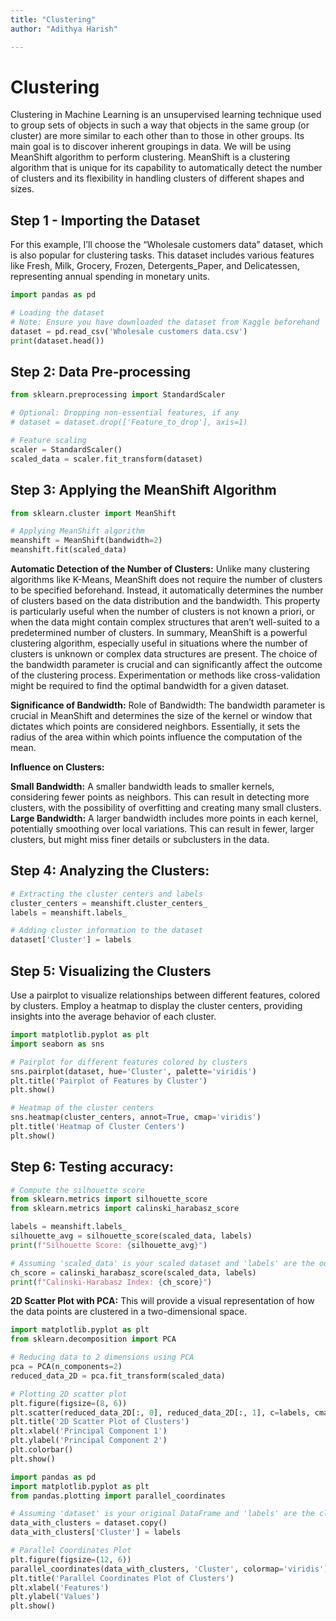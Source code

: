 ```yaml
---
title: "Clustering"
author: "Adithya Harish"

---
```


# Clustering

Clustering in Machine Learning is an unsupervised learning technique used to group sets of objects in such a way that objects in the same group (or cluster) are more similar to each other than to those in other groups. Its main goal is to discover inherent groupings in data.
We will be using MeanShift algorithm to perform clustering. MeanShift is a clustering algorithm that is unique for its capability to automatically detect the number of clusters and its flexibility in handling clusters of different shapes and sizes.

## Step 1 - Importing the Dataset
For this example, I'll choose the "Wholesale customers data" dataset, which is also popular for clustering tasks. This dataset includes various features like Fresh, Milk, Grocery, Frozen, Detergents_Paper, and Delicatessen, representing annual spending in monetary units.

```python
import pandas as pd

# Loading the dataset
# Note: Ensure you have downloaded the dataset from Kaggle beforehand
dataset = pd.read_csv('Wholesale customers data.csv')
print(dataset.head())
```

## Step 2: Data Pre-processing

```python
from sklearn.preprocessing import StandardScaler

# Optional: Dropping non-essential features, if any
# dataset = dataset.drop(['Feature_to_drop'], axis=1)

# Feature scaling
scaler = StandardScaler()
scaled_data = scaler.fit_transform(dataset)
```

## Step 3: Applying the MeanShift Algorithm
```python
from sklearn.cluster import MeanShift

# Applying MeanShift algorithm
meanshift = MeanShift(bandwidth=2)
meanshift.fit(scaled_data)
```

**Automatic Detection of the Number of Clusters:**
Unlike many clustering algorithms like K-Means, MeanShift does not require the number of clusters to be specified beforehand. Instead, it automatically determines the number of clusters based on the data distribution and the bandwidth.
This property is particularly useful when the number of clusters is not known a priori, or when the data might contain complex structures that aren't well-suited to a predetermined number of clusters.
In summary, MeanShift is a powerful clustering algorithm, especially useful in situations where the number of clusters is unknown or complex data structures are present. The choice of the bandwidth parameter is crucial and can significantly affect the outcome of the clustering process. Experimentation or methods like cross-validation might be required to find the optimal bandwidth for a given dataset.

**Significance of Bandwidth:**
Role of Bandwidth: The bandwidth parameter is crucial in MeanShift and determines the size of the kernel or window that dictates which points are considered neighbors. Essentially, it sets the radius of the area within which points influence the computation of the mean.

**Influence on Clusters:**

**Small Bandwidth:**
 A smaller bandwidth leads to smaller kernels, considering fewer points as neighbors. This can result in detecting more clusters, with the possibility of overfitting and creating many small clusters.
**Large Bandwidth:** 
    A larger bandwidth includes more points in each kernel, potentially smoothing over local variations. This can result in fewer, larger clusters, but might miss finer details or subclusters in the data.

## Step 4: Analyzing the Clusters:
```python
# Extracting the cluster centers and labels
cluster_centers = meanshift.cluster_centers_
labels = meanshift.labels_

# Adding cluster information to the dataset
dataset['Cluster'] = labels
```

## Step 5: Visualizing the Clusters
Use a pairplot to visualize relationships between different features, colored by clusters. Employ a heatmap to display the cluster centers, providing insights into the average behavior of each cluster.

```python
import matplotlib.pyplot as plt
import seaborn as sns

# Pairplot for different features colored by clusters
sns.pairplot(dataset, hue='Cluster', palette='viridis')
plt.title('Pairplot of Features by Cluster')
plt.show()

# Heatmap of the cluster centers
sns.heatmap(cluster_centers, annot=True, cmap='viridis')
plt.title('Heatmap of Cluster Centers')
plt.show()

```

## Step 6: Testing accuracy:

```python
# Compute the silhouette score
from sklearn.metrics import silhouette_score
from sklearn.metrics import calinski_harabasz_score

labels = meanshift.labels_
silhouette_avg = silhouette_score(scaled_data, labels)
print(f"Silhouette Score: {silhouette_avg}")

# Assuming 'scaled_data' is your scaled dataset and 'labels' are the output of MeanShift
ch_score = calinski_harabasz_score(scaled_data, labels)
print(f"Calinski-Harabasz Index: {ch_score}")
```


**2D Scatter Plot with PCA:**
 This will provide a visual representation of how the data points are clustered in a two-dimensional space.

```python
import matplotlib.pyplot as plt
from sklearn.decomposition import PCA

# Reducing data to 2 dimensions using PCA
pca = PCA(n_components=2)
reduced_data_2D = pca.fit_transform(scaled_data)

# Plotting 2D scatter plot
plt.figure(figsize=(8, 6))
plt.scatter(reduced_data_2D[:, 0], reduced_data_2D[:, 1], c=labels, cmap='viridis', marker='o')
plt.title('2D Scatter Plot of Clusters')
plt.xlabel('Principal Component 1')
plt.ylabel('Principal Component 2')
plt.colorbar()
plt.show()
```


```python
import pandas as pd
import matplotlib.pyplot as plt
from pandas.plotting import parallel_coordinates

# Assuming 'dataset' is your original DataFrame and 'labels' are the cluster labels from MeanShift
data_with_clusters = dataset.copy()
data_with_clusters['Cluster'] = labels

# Parallel Coordinates Plot
plt.figure(figsize=(12, 6))
parallel_coordinates(data_with_clusters, 'Cluster', colormap='viridis')
plt.title('Parallel Coordinates Plot of Clusters')
plt.xlabel('Features')
plt.ylabel('Values')
plt.show()
```
